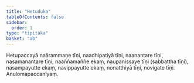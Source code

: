 ```yaml
---
title: "Hetuduka"
tableOfContents: false
sidebar:
  order: 1
type: "tipitaka"
basket: "ab"
---
```



<DynamicBreadcrumb />

<Division number="131">

<Paragraph number="848">
Hetupaccayā naārammaṇe tīṇi, naadhipatiyā tīṇi, naanantare tīṇi, nasamanantare tīṇi, naaññamaññe ekaṃ, naupanissaye tīṇi (sabbattha tīṇi), nasampayutte ekaṃ, navippayutte ekaṃ, nonatthiyā tīṇi, novigate tīṇi.

</Paragraph>
</Division>

<Paragraph number="849" type="center">
Anulomapaccanīyaṃ.
</Paragraph>